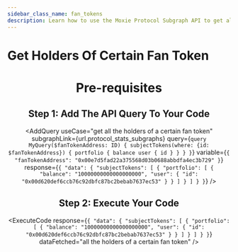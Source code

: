 ```yaml
---
sidebar_class_name: fan_tokens
description: Learn how to use the Moxie Protocol Subgraph API to get all the holders of a certain fan token.
---
```



# Get Holders Of Certain Fan Token

<Header
  useCase="get all the holders of a certain fan token"
  apiName="Moxie Protocol Subgraph"
/>

# Pre-requisites

<Prerequisites apiName="Moxie Protocol Subgraph" />

## Step 1: Add The API Query To Your Code

<AddQuery
  useCase="get all the holders of a certain fan token"
  subgraphLink={url.protocol_stats_subgraphs}
  query={`query MyQuery($fanTokenAddress: ID) {
  subjectTokens(where: {id: $fanTokenAddress}) {
    portfolio {
      balance
      user {
        id
      }
    }
  }
}`}
  variable={`{
  "fanTokenAddress": "0x00e7d5fad22a375568d03b0688abbdfa4ec3b729"
}`}
  response={`{
  "data": {
    "subjectTokens": [
      {
        "portfolio": [
          {
            "balance": "10000000000000000000",
            "user": {
              "id": "0x00d620def6ccb76c92dbfc87bc2bebab7637ec53"
            }
          }
        ]
      }
    ]
  }
}`}
/>

## Step 2: Execute Your Code

<ExecuteCode
  response={`{
  "data": {
    "subjectTokens": [
      {
        "portfolio": [
          {
            "balance": "10000000000000000000",
            "user": {
              "id": "0x00d620def6ccb76c92dbfc87bc2bebab7637ec53"
            }
          }
        ]
      }
    ]
  }
}`}
  dataFetched="all the holders of a certain fan token"
/>

<DeveloperSupport />
